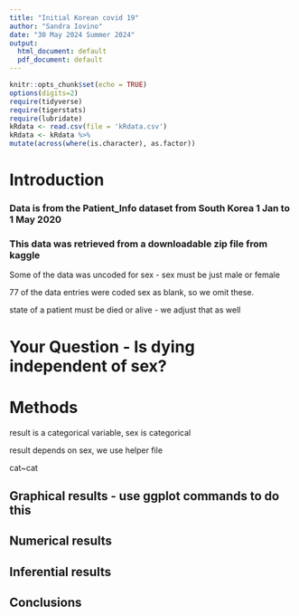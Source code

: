 ```yaml
---
title: "Initial Korean covid 19"
author: "Sandra Iovino"
date: "30 May 2024 Summer 2024"
output:
  html_document: default
  pdf_document: default
---
```


```r
knitr::opts_chunk$set(echo = TRUE)
options(digits=2)
require(tidyverse)
require(tigerstats)
require(lubridate)
kRdata <- read.csv(file = 'kRdata.csv')
kRdata <- kRdata %>%
mutate(across(where(is.character), as.factor))

```

# Introduction 





### Data is from the Patient_Info dataset from South Korea 1 Jan to 1 May 2020  
### This data was retrieved from a downloadable zip file from kaggle  

 Some of the data was uncoded for sex - sex must be just male or female
   
77 of the data entries were coded sex  as blank, so we omit these.  
  
state of a patient must be died or alive - we adjust that as well  

  
# Your Question - Is dying independent of sex?  


# Methods     
  
result is a categorical variable, sex is categorical  
   
result depends on sex, we use helper file   
  
cat~cat       





## Graphical results - use ggplot commands to do this  



  





  
## Numerical results


## Inferential results 




## Conclusions


